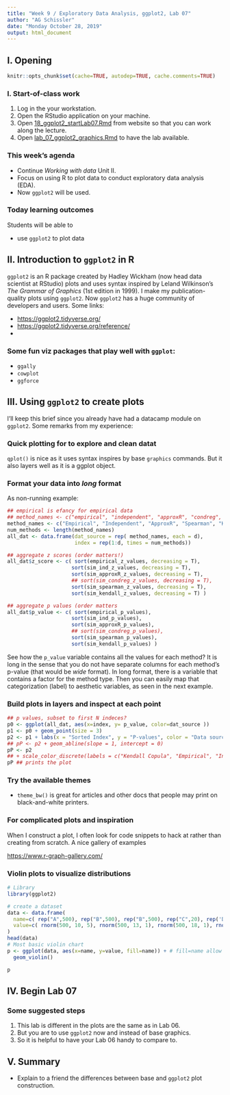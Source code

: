 ```yaml
---
title: "Week 9 / Exploratory Data Analysis, ggplot2, Lab 07"
author: "AG Schissler"
date: "Monday October 28, 2019"
output: html_document
---
```


## I. Opening 

```r
knitr::opts_chunk$set(cache=TRUE, autodep=TRUE, cache.comments=TRUE)
```

### I. Start-of-class work

1. Log in the your workstation.
2. Open the RStudio application on your machine.
3. Open [18_ggplot2_startLab07.Rmd](https://github.com/grizant/STAT445/blob/master/meeting_agendas/18_ggplot2_startLab07.Rmd) from website so that you can work along the lecture.
4. Open [lab_07_ggplot2_graphics.Rmd](https://github.com/grizant/STAT445/blob/master/labs/lab_07_ggplot2_graphics.Rmd) to have the lab available.

### This week's agenda

- Continue *Working with data* Unit II.
- Focus on using R to plot data to conduct exploratory data analysis (EDA).
- Now `ggplot2` will be used.

### Today learning outcomes

Students will be able to

- use `ggplot2` to plot data

## II. Introduction to `ggplot2` in R

`ggplot2` is an R package created by Hadley Wickham (now head data scientist at RStudio) plots and uses syntax inspired by Leland Wilkinson's *The Grammar of Graphics* (1st edition in 1999). I make my publication-quality plots using `ggplot2`. Now `ggplot2` has a huge community of developers and users. Some links:

- [https://ggplot2.tidyverse.org/](https://ggplot2.tidyverse.org/)
- [https://ggplot2.tidyverse.org/reference/](https://ggplot2.tidyverse.org/reference/)
- []()

### Some fun viz packages that play well with `ggplot`:

- `ggally`
- `cowplot`
- `ggforce`

## III. Using `ggplot2` to create plots

I'll keep this brief since you already have had a datacamp module on `ggplot2`. Some remarks from my experience:

### Quick plotting for to explore and clean datat

`qplot()` is nice as it uses syntax inspires by base `graphics` commands. But it also layers well as it is a ggplot object.

### Format your data into *long* format

As non-running example:

```r
## empirical is efancy for empirical data
## method_names <- c("empirical", "independent", "approxR", "condreg", "Spearman", "Kendall")
method_names <- c("Empirical", "Independent", "ApproxR", "Spearman", "Kendall")
num_methods <- length(method_names)
all_dat <- data.frame(dat_source = rep( method_names, each = d),
                      index = rep(1:d, times = num_methods))

## aggregate z scores (order matters!)
all_dat$z_score <- c( sort(empirical_z_values, decreasing = T),
                     sort(sim_ind_z_values, decreasing = T),
                     sort(sim_approxR_z_values, decreasing = T),
                     ## sort(sim_condreg_z_values, decreasing = T),
                     sort(sim_spearman_z_values, decreasing = T),
                     sort(sim_kendall_z_values, decreasing = T) )

## aggregate p values (order matters
all_dat$p_value <- c( sort(empirical_p_values),
                     sort(sim_ind_p_values),
                     sort(sim_approxR_p_values),
                     ## sort(sim_condreg_p_values),
                     sort(sim_spearman_p_values),
                     sort(sim_kendall_p_values) )

```

See how the `p_value` variable contains all the values for each method? It is long in the sense that you do not have separate columns for each method's p-value (that would be *wide* format). In long format, there is a variable that contains a factor for the method type. Then you can easily map that categorization (label) to aesthetic variables, as seen in the next example.

### Build plots in layers and inspect at each point

```r
## p values, subset to first N indeces?
p0 <- ggplot(all_dat, aes(x=index, y= p_value, color=dat_source )) 
p1 <- p0 + geom_point(size = 3) 
p2 <- p1 + labs(x = "Sorted Index", y = "P-values", color = "Data source") + theme_bw()
## pP <- p2 + geom_abline(slope = 1, intercept = 0)
pP <- p2
## + scale_color_discrete(labels = c("Kendall Copula", "Empirical", "Independent"))
pP ## prints the plot
```

### Try the available themes

- `theme_bw()` is great for articles and other docs that people may print on black-and-white printers.

### For complicated plots and inspiration

When I construct a plot, I often look for code snippets to hack at rather than creating from scratch. A nice gallery of examples  

[https://www.r-graph-gallery.com/](https://www.r-graph-gallery.com/)

### Violin plots to visualize distributions

```r
# Library
library(ggplot2)

# create a dataset
data <- data.frame(
  name=c( rep("A",500), rep("B",500), rep("B",500), rep("C",20), rep('D', 100)  ),
  value=c( rnorm(500, 10, 5), rnorm(500, 13, 1), rnorm(500, 18, 1), rnorm(20, 25, 4), rnorm(100, 12, 1) )
)
head(data)
# Most basic violin chart
p <- ggplot(data, aes(x=name, y=value, fill=name)) + # fill=name allow to automatically dedicate a color for each group
  geom_violin()

p
```


## IV. Begin Lab 07

### Some suggested steps

1. This lab is different in the plots are the same as in Lab 06.
2. But you are to use `ggplot2` now and instead of base graphics.
3. So it is helpful to have your Lab 06 handy to compare to.

## V. Summary

- Explain to a friend the differences between base and `ggplot2` plot construction.


